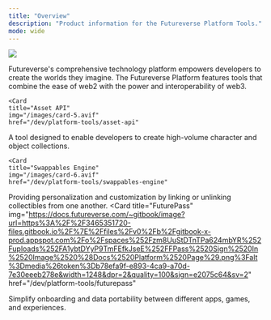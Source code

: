 ```yaml
---
title: "Overview"
description: "Product information for the Futureverse Platform Tools."
mode: wide
---
```


<Frame>
  <img src="https://docs.futureverse.com/~gitbook/image?url=https%3A%2F%2F3465351720-files.gitbook.io%2F%7E%2Ffiles%2Fv0%2Fb%2Fgitbook-x-prod.appspot.com%2Fo%2Fspaces%252Fzm8UuStDTnTPa624mbYR%252Fuploads%252FW4KbqxLNGLuO0FgRsqNB%252FFPlatform_Extended2%25201.jpg%3Falt%3Dmedia%26token%3Dbc99e579-112c-4714-9a78-55e9319ba45c&width=1248&dpr=2&quality=100&sign=57df859d&sv=2"/>
</Frame>

Futureverse's comprehensive technology platform empowers developers to create the worlds they imagine. The Futureverse Platform features tools that combine the ease of web2 with the power and interoperability of web3.

<CardGroup>

    <Card
    title="Asset API"
    img="/images/card-5.avif"
    href="/dev/platform-tools/asset-api"
  >
   A tool designed to enable developers to create high-volume character and object collections.
  </Card>

    <Card
    title="Swappables Engine"
    img="/images/card-6.avif"
    href="/dev/platform-tools/swappables-engine"
  >
   Providing personalization and customization by linking or unlinking collectibles from one another.
  </Card>
    <Card
    title="FuturePass"
    img="https://docs.futureverse.com/~gitbook/image?url=https%3A%2F%2F3465351720-files.gitbook.io%2F%7E%2Ffiles%2Fv0%2Fb%2Fgitbook-x-prod.appspot.com%2Fo%2Fspaces%252Fzm8UuStDTnTPa624mbYR%252Fuploads%252FA1ybtDYyP9TmFEfkJseE%252FFPass%2520Sign%2520In%2520Image%2520%28Docs%2520Platform%2520Page%29.png%3Falt%3Dmedia%26token%3Db78efa9f-e893-4ca9-a70d-7e30eeeb278e&width=1248&dpr=2&quality=100&sign=e2075c64&sv=2"
    href="/dev/platform-tools/futurepass"
  >
   Simplify onboarding and data portability between different apps, games, and experiences.
  </Card>
</CardGroup>